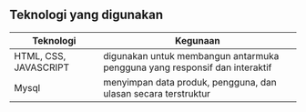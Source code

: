 ## Teknologi yang digunakan

| Teknologi                            | Kegunaan                                                                                                         |
|--------------------------------------|------------------------------------------------------------------------------------------------------------------|
| HTML, CSS, JAVASCRIPT                | digunakan untuk membangun antarmuka pengguna yang responsif dan interaktif                                       |
| Mysql           | menyimpan data produk, pengguna, dan ulasan secara terstruktur                                                                 |